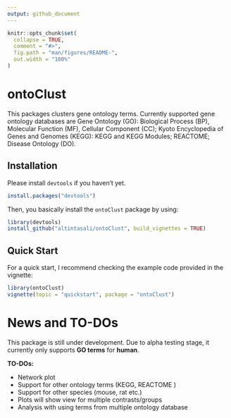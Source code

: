 ```yaml
---
output: github_document
---
```


<!-- README.md is generated from README.Rmd. Please edit that file -->

```r
knitr::opts_chunk$set(
  collapse = TRUE,
  comment = "#>",
  fig.path = "man/figures/README-",
  out.width = "100%"
)
```

# ontoClust

<!-- badges: start -->
<!-- badges: end -->

This packages clusters gene ontology terms. Currently supported gene ontology databases are 
    Gene Ontology (GO): Biological Process (BP), Molecular Function (MF), Cellular Component (CC);
    Kyoto Encyclopedia of Genes and Genomes (KEGG): KEGG and KEGG Modules;
    REACTOME;
    Disease Ontology (DO).
    

## Installation

Please install `devtools` if you haven't yet.
```r
install.packages("devtools")
```

Then, you basically install the `ontoClust` package by using:
```r
library(devtools)
install_github("altintasali/ontoClust", build_vignettes = TRUE)
```

## Quick Start

For a quick start, I recommend checking the example code provided in the vignette:

```r 
library(ontoClust)
vignette(topic = "quickstart", package = "ontoClust")
```

# News and TO-DOs

This package is still under development. Due to alpha testing stage, it currently only supports **GO terms** for **human**. 

**TO-DOs:**

- Network plot
- Support for other ontology terms (KEGG, REACTOME )
- Support for other species (mouse, rat etc.)
- Plots will show view for multiple contrasts/groups
- Analysis with using terms from multiple ontology database

